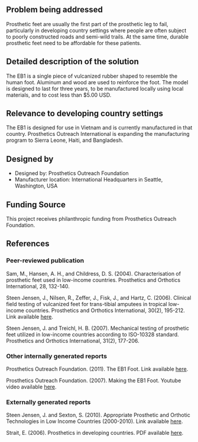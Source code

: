 {{Medical Device
|Health Topic=Physical disabilities 
|Classification=Treatment
|Scope=Commercialized
|Location=Africa, Asia
|Image=Eb1leg.jpg
}}
==Problem being addressed==
Prosthetic feet are usually the first part of the prosthetic leg to fail, particularly in developing country settings where people are often subject to poorly constructed roads and semi-wild trails.  At the same time, durable prosthetic feet need to be affordable for these patients.

==Detailed description of the solution==
The EB1 is a single piece of vulcanized rubber shaped to resemble the human foot. Aluminum and wood are used to reinforce the foot.  The model is designed to last for three years, to be manufactured locally using local materials, and to cost less than $5.00 USD.

==Relevance to developing country settings==
The EB1 is designed for use in Vietnam and is currently manufactured in that country.  Prosthetics Outreach International is expanding the manufacturing program to Sierra Leone, Haiti, and Bangladesh.

==Designed by==
*Designed by: Prosthetics Outreach Foundation
*Manufacturer location: International Headquarters in Seattle, Washington, USA
 
==Funding Source==
This project receives philanthropic funding from Prosthetics Outreach Foundation.

==References==
===Peer-reviewed publication===
Sam, M., Hansen, A. H., and Childress, D. S. (2004). Characterisation of prosthetic feet used in low-income countries. Prosthetics and Orthotics International, 28, 132-140.

Steen Jensen, J., Nilsen, R., Zeffer, J., Fisk, J., and Hartz, C. (2006). Clinical field testing of vulcanized feet for trans-tibial amputees in tropical low-income countries. Prosthetics and Orthotics International, 30(2), 195-212. Link available [http://poi.sagepub.com/content/30/2/195.short here].

Steen Jensen, J. and Treichl, H. B. (2007). Mechanical testing of prosthetic feet utilized in low-income countries according to ISO-10328 standard. Prosthetics and Orthotics International, 31(2), 177-206.

===Other internally generated reports===
Prosthetics Outreach Foundation. (2011). The EB1 Foot. Link available [http://pofsea.org/programs/vietnam/local-prosthetic-and-orthotic-component-development/the-eb1-foot/ here].

Prosthetics Outreach Foundation. (2007). Making the EB1 Foot. Youtube video available [http://www.youtube.com/watch?v=6iRgvgM4kNw here].

===Externally generated reports===
Steen Jensen, J. and Sexton, S. (2010).  Appropriate Prosthetic and Orthotic Technologies in Low Income Countries (2000-2010).  Link available [http://www.healinghandsforhaiti.org/LinkClick.aspx?fileticket=g%2FkPUGJbFT4%3D&tabid=73&language=en-US here].

Strait, E. (2006). Prosthetics in developing countries. PDF available [http://www.oandp.org/publications/resident/pdf/DevelopingCountries.pdf here].
